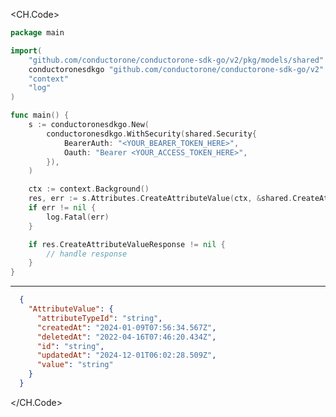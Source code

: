 
<CH.Code>
```go CreateAttributeValue.go
package main

import(
	"github.com/conductorone/conductorone-sdk-go/v2/pkg/models/shared"
	conductoronesdkgo "github.com/conductorone/conductorone-sdk-go/v2"
	"context"
	"log"
)

func main() {
    s := conductoronesdkgo.New(
        conductoronesdkgo.WithSecurity(shared.Security{
            BearerAuth: "<YOUR_BEARER_TOKEN_HERE>",
            Oauth: "Bearer <YOUR_ACCESS_TOKEN_HERE>",
        }),
    )

    ctx := context.Background()
    res, err := s.Attributes.CreateAttributeValue(ctx, &shared.CreateAttributeValueRequest{})
    if err != nil {
        log.Fatal(err)
    }

    if res.CreateAttributeValueResponse != nil {
        // handle response
    }
}
```
---

```json Example Response
  {
    "AttributeValue": {
      "attributeTypeId": "string",
      "createdAt": "2024-01-09T07:56:34.567Z",
      "deletedAt": "2022-04-16T07:46:20.434Z",
      "id": "string",
      "updatedAt": "2024-12-01T06:02:28.509Z",
      "value": "string"
    }
  }
```
</CH.Code>
